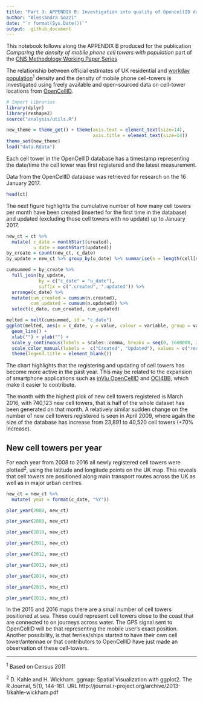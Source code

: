 ```yaml
---
title: "Part 3: APPENDIX B: Investigation into quality of OpencellID data"
author: "Alessandra Sozzi"  
date: "`r format(Sys.Date())`"
output:  github_document
---
```


This notebook follows along the APPENDIX B produced for the publication *Comparing the density of mobile phone cell towers with population* part of the [ONS Methodology Working Paper Series]()

The relationship between official estimates of UK residential and [workday population](https://www.ons.gov.uk/peoplepopulationandcommunity/populationandmigration/populationestimates/articles/theworkdaypopulationofenglandandwales/2013-10-31#data)<sup>1</sup> density and the density of mobile phone cell-towers is investigated using freely available and open-sourced data on cell-tower locations from [OpenCellID](https://opencellid.org/).

```r
# Import Libraries 
library(dplyr)
library(reshape2)
source("analysis/utils.R")

new_theme = theme_get() + theme(axis.text = element_text(size=14),
                                axis.title = element_text(size=14))
theme_set(new_theme)
load("data.Rdata")
```


Each cell tower in the OpenCellID database has a timestamp representing the date/time the cell tower was first registered and the latest measurement. 

Data from the OpenCellID database was retrieved for research on the 16 January 2017.

```r
head(ct)
```

The next figure highlights the cumulative number of how many cell towers per month have been created (inserted for the first time in the database) and updated (excluding those cell towers with no update) up to January 2017.

```r
new_ct = ct %>% 
  mutate( c_date = monthStart(created),
          u_date = monthStart(updated))
by_create = count(new_ct, c_date)
by_update = new_ct %>% group_by(u_date) %>% summarise(n = length(cell[samples > 1]))
``` 

```r
cumsummed = by_create %>% 
  full_join(by_update, 
            by = c("c_date" = "u_date"), 
            suffix = c(".created", ".updated")) %>%
  arrange(c_date) %>%
  mutate(cum_created = cumsum(n.created), 
         cum_updated = cumsum(n.updated)) %>%
  select(c_date, cum_created, cum_updated)

melted = melt(cumsummed, id = "c_date")
ggplot(melted, aes(x = c_date, y = value, colour = variable, group = variable)) + 
  geom_line() +
  xlab("") + ylab("") +
  scale_y_continuous(labels = scales::comma, breaks = seq(0, 1600000, 200000)) +
  scale_color_manual(labels =  c("Created", "Updated"), values = c("red", "blue")) + 
  theme(legend.title = element_blank())
```


The chart highlights that the registering and updating of cell towers has become more active in the past year. This may be related to the expansion of smartphone applications such as [inViu OpenCellID](http://wiki.opencellid.org/wiki/Data_sources) and [OCI4BB](https://sourceforge.net/projects/oci4bb/), which make it easier to contribute.

The month with the highest pick of new cell towers registered is March 2016, with 740,123 new cell towers, that is half of the whole dataset has been generated on that month. A relatively similar sudden change on the number of new cell towers registered is seen in April 2009, where again the size of the database has increase from 23,891 to 40,520 cell towers (+70% increase).

## New cell towers per year

For each year from 2008 to 2016 all newly registered cell towers were plotted<sup>2</sup>, using the latitude and longitude points on the UK map. This reveals that cell towers are positioned along main transport routes across the UK as well as in major urban centres.

```r
new_ct = new_ct %>% 
  mutate( year = format(c_date, "%Y"))
```

```r
plor_year(2008, new_ct)
```
```r
plor_year(2009, new_ct)
```

```r
plor_year(2010, new_ct)
```

```r
plor_year(2011, new_ct)
```

```r
plor_year(2012, new_ct)
```

```r
plor_year(2013, new_ct)
```

```r
plor_year(2014, new_ct)
```

```r
plor_year(2015, new_ct)
```

```r
plor_year(2016, new_ct)
```

In the 2015 and 2016 maps there are a small number of cell towers positioned at sea. These could represent cell towers close to the coast that are connected to on journeys across water. The GPS signal sent to OpenCellID will be that representing the mobile user’s exact position. Another possibility, is that ferries/ships started to have their own cell tower/antennae or that contributors to OpenCellID have just made an observation of these cell-towers.   

---

<sup>1</sup> Based on Census 2011

<sup>2</sup> D. Kahle and H. Wickham. ggmap: Spatial Visualization with ggplot2. The R Journal,
  5(1), 144-161. URL http://journal.r-project.org/archive/2013-1/kahle-wickham.pdf


